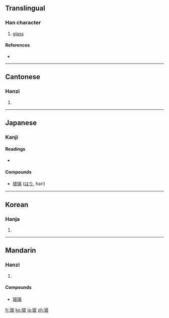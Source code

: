==Translingual==

===Han character===
{{Han char|rn=96|rad=玉|as=05|sn=9|four=1414<sub>7</sub>|canj=一土木竹水 (MGDHE)}}

# [[glass]]

====References====
* {{Han ref|kx=0729.050|dkj=20899|dj=1140.280|hdz=21109.020|uh=73BB|ud=29627|bh=ACC1|bd=44225}}

----

==Cantonese==

===Hanzi===
{{yue-hanzi|jyut=|y=bo1}}

# {{defn|Cantonese|sort=玉05}}

----

==Japanese==

===Kanji===
{{ja-kanji}}

====Readings====
* {{ja-readings|on=[[は]] (ha)}}

====Compounds====
* [[玻璃]] ([[はり]], hari)

----

==Korean==

===Hanja===
{{ko-hanja|hangeul=파|eumhun=|rv=pa|mr=p'a|y=pha}}

# {{defn|Korean|sort=玉05}}

----

==Mandarin==

===Hanzi===
{{cmn-hanzi|pin=[[bō]] ([[bo1]])|wg=po<sup>1</sup>}}

# {{defn|Mandarin|sort=玉05}}

====Compounds====
* [[玻璃]]

[[fr:玻]]
[[ko:玻]]
[[ja:玻]]
[[zh:玻]]